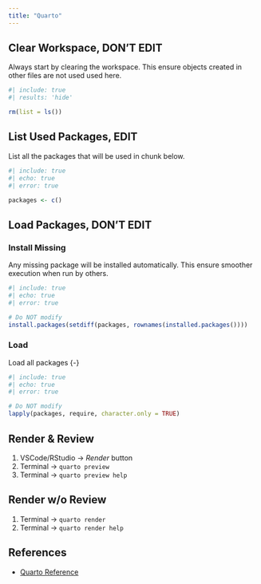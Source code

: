 ```yaml
---
title: "Quarto"
---
```


## Clear Workspace, DON'T EDIT {-}

Always start by clearing the workspace. This ensure objects created in other files are not used used here.

```r
#| include: true
#| results: 'hide'

rm(list = ls())
```

## List Used Packages, EDIT {-}

List all the packages that will be used in chunk below.

```r
#| include: true
#| echo: true
#| error: true

packages <- c()
```


## Load Packages, DON'T EDIT {#sec-packages -}

### Install Missing {-}

Any missing package will be installed automatically. This ensure smoother execution when run by others.

```r
#| include: true
#| echo: true
#| error: true

# Do NOT modify
install.packages(setdiff(packages, rownames(installed.packages())))
```

### Load

Load all packages {-}

```r
#| include: true
#| echo: true
#| error: true

# Do NOT modify
lapply(packages, require, character.only = TRUE)
```


## Render & Review

1.  VSCode/RStudio -\> *Render* button
2.  Terminal -\> `quarto preview`
3.  Terminal -\> `quarto preview help`

## Render w/o Review

1.  Terminal -\> `quarto render`
2.  Terminal -\> `quarto render help`

## References

-   [Quarto Reference](https://quarto.org/docs/reference/)
